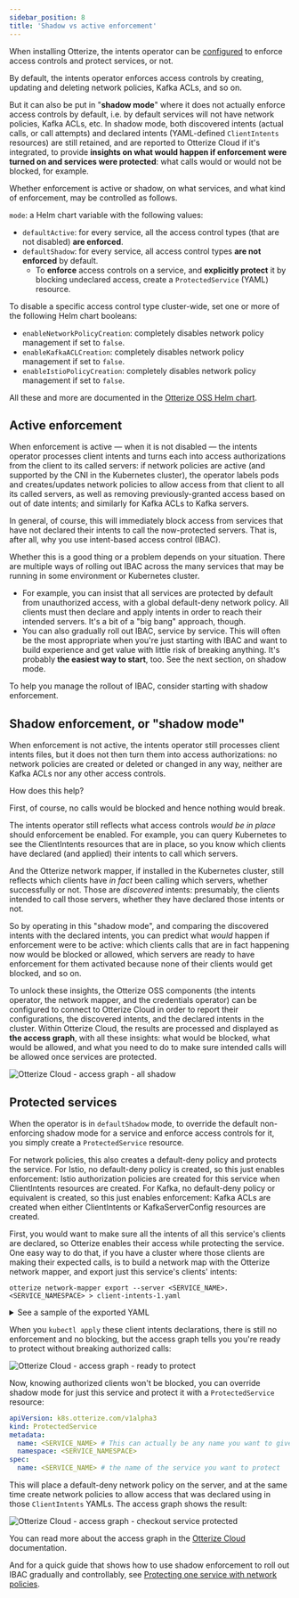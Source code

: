 ```yaml
---
sidebar_position: 8
title: 'Shadow vs active enforcement'
---
```


When installing Otterize, the intents operator can be [configured](/reference/configuration/intents-operator/helm-chart) to enforce access controls and protect services, or not.

By default, the intents operator enforces access controls by creating, updating and deleting network policies, Kafka ACLs, and so on.

But it can also be put in "**shadow mode**" where it does not actually enforce access controls by default, i.e. by default services will not have network policies, Kafka ACLs, etc. In shadow mode, both discovered intents (actual calls, or call attempts) and declared intents (YAML-defined `ClientIntents` resources) are still retained, and are reported to Otterize Cloud if it's integrated, to provide **insights on what would happen if enforcement were turned on and services were protected**: what calls would or would not be blocked, for example.

Whether enforcement is active or shadow, on what services, and what kind of enforcement, may be controlled as follows.

`mode`: a Helm chart variable with the following values:
- `defaultActive`: for every service, all the access control types (that are not disabled) **are enforced**.
- `defaultShadow`: for every service, all access control types **are not enforced** by default.
  - To **enforce** access controls on a service, and **explicitly protect** it by blocking undeclared access, create a `ProtectedService` (YAML) resource.

To disable a specific access control type cluster-wide, set one or more of the following Helm chart booleans:
- `enableNetworkPolicyCreation`: completely disables network policy management if set to `false`.
- `enableKafkaACLCreation`: completely disables network policy management if set to `false`.
- `enableIstioPolicyCreation`: completely disables network policy management if set to `false`.

All these and more are documented in the [Otterize OSS Helm chart](/reference/configuration/otterize-chart).

## Active enforcement

When enforcement is active &mdash; when it is not disabled &mdash; the intents operator processes client intents and turns each into access authorizations from the client to its called servers: if network policies are active (and supported by the CNI in the Kubernetes cluster), the operator labels pods and creates/updates network policies to allow access from that client to all its called servers, as well as removing previously-granted access based on out of date intents; and similarly for Kafka ACLs to Kafka servers.

In general, of course, this will immediately block access from services that have not declared their intents to call the now-protected servers. That is, after all, why you use intent-based access control (IBAC).

Whether this is a good thing or a problem depends on your situation. There are multiple ways of rolling out IBAC across the many services that may be running in some environment or Kubernetes cluster.
- For example, you can insist that all services are protected by default from unauthorized access, with a global default-deny network policy. All clients must then declare and apply intents in order to reach their intended servers. It's a bit of a "big bang" approach, though.
- You can also gradually roll out IBAC, service by service. This will often be the most appropriate when you're just starting with IBAC and want to build experience and get value with little risk of breaking anything. It's probably **the easiest way to start**, too. See the next section, on shadow mode.

To help you manage the rollout of IBAC, consider starting with shadow enforcement.

## Shadow enforcement, or "shadow mode"

When enforcement is not active, the intents operator still processes client intents files, but it does not then turn them into access authorizations: no network policies are created or deleted or changed in any way, neither are Kafka ACLs nor any other access controls.

How does this help?

First, of course, no calls would be blocked and hence nothing would break.

The intents operator still reflects what access controls *would be in place* should enforcement be enabled. For example, you can query Kubernetes to see the ClientIntents resources that are in place, so you know which clients have declared (and applied) their intents to call which servers.

And the Otterize network mapper, if installed in the Kubernetes cluster, still reflects which clients have *in fact* been calling which servers, whether successfully or not. Those are *discovered* intents: presumably, the clients intended to call those servers, whether they have declared those intents or not.

So by operating in this "shadow mode", and comparing the discovered intents with the declared intents, you can predict what *would* happen if enforcement were to be active: which clients calls that are in fact happening now would be blocked or allowed, which servers are ready to have enforcement for them activated because none of their clients would get blocked, and so on.

To unlock these insights, the Otterize OSS components (the intents operator, the network mapper, and the credentials operator) can be configured to connect to Otterize Cloud in order to report their configurations, the discovered intents, and the declared intents in the cluster. Within Otterize Cloud, the results are processed and displayed as **the access graph**, with all these insights: what would be blocked, what would be allowed, and what you need to do to make sure intended calls will be allowed once services are protected.

![Otterize Cloud - access graph - all shadow](/img/shadow-vs-active-enforcement/access-graph-all-shadow-and-checkoutservice.png)

## Protected services

When the operator is in `defaultShadow` mode, to override the default non-enforcing shadow mode for a service and enforce access controls for it, you simply create a `ProtectedService` resource.

For network policies, this also creates a default-deny policy and protects the service.
For Istio, no default-deny policy is created, so this just enables enforcement: Istio authorization policies are created for this service when ClientIntents resources are created.
For Kafka, no default-deny policy or equivalent is created, so this just enables enforcement: Kafka ACLs are created when either ClientIntents or KafkaServerConfig resources are created.

First, you would want to make sure all the intents of all this service's clients are declared, so Otterize enables their access while protecting the service. One easy way to do that, if you have a cluster where those clients are making their expected calls, is to build a network map with the Otterize network mapper, and export just this service's clients' intents:

```shell
otterize network-mapper export --server <SERVICE_NAME>.<SERVICE_NAMESPACE> > client-intents-1.yaml
```

<details>
<summary>See a sample of the exported YAML</summary>

The result, when there happens to be a single client, `frontend`, calling the `checkoutservice` as well as other services, would look like:

```yaml
apiVersion: k8s.otterize.com/v1alpha3
kind: ClientIntents
metadata:
  name: frontend
  namespace: otterize-ecom-demo
spec:
  service:
    name: frontend
  calls:
    - name: adservice
    - name: cartservice
    - name: checkoutservice
    - name: currencyservice
    - name: productcatalogservice
    - name: recommendationservice
    - name: shippingservice
```

If there were multiple clients, their `ClientIntents` resource descriptions would be in a single YAML, unless you specified to put each in a separate YAML.
</details>

When you `kubectl apply` these client intents declarations, there is still no enforcement and no blocking, but the access graph tells you you're ready to protect without breaking authorized calls:

![Otterize Cloud - access graph - ready to protect](/img/shadow-vs-active-enforcement/access-graph-all-shadow-ready-to-protect-checkoutservice.png)

Now, knowing authorized clients won't be blocked, you can override shadow mode for just this service and protect it with a `ProtectedService` resource:
```yaml
apiVersion: k8s.otterize.com/v1alpha3
kind: ProtectedService
metadata:
  name: <SERVICE_NAME> # This can actually be any name you want to give to this resource
  namespace: <SERVICE_NAMESPACE>
spec:
  name: <SERVICE_NAME> # the name of the service you want to protect
```

This will place a default-deny network policy on the server, and at the same time create network policies to allow access that was declared using in those `ClientIntents` YAMLs. The access graph shows the result:

![Otterize Cloud - access graph - checkout service protected](/img/shadow-vs-active-enforcement/access-graph-protected-checkoutservice.png)

You can read more about the access graph in the [Otterize Cloud](/overview/otterize-cloud) documentation.

And for a quick guide that shows how to use shadow enforcement to roll out IBAC gradually and controllably, see [Protecting one service with network policies](/features/network-mapping-network-policies/tutorials/protect-1-service-network-policies).
